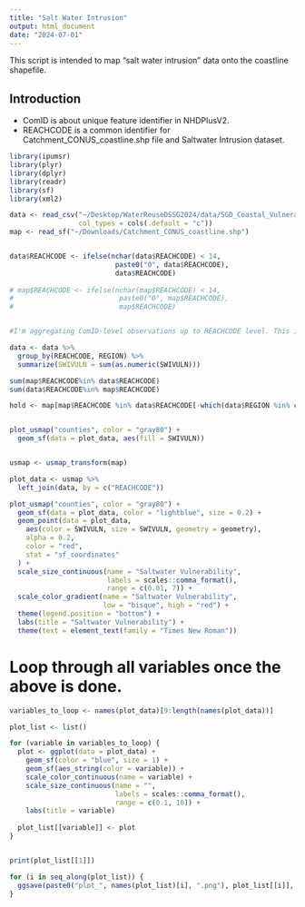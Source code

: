 ```yaml
---
title: "Salt Water Intrusion"
output: html_document
date: "2024-07-01"
---
```


This script is intended to map "salt water intrusion" data onto the coastline shapefile.

## Introduction

- ComID is about unique feature identifier in NHDPlusV2.
- REACHCODE is a common identifier for Catchment_CONUS_coastline.shp file and Saltwater Intrusion dataset.

```r
library(ipumsr)
library(plyr)
library(dplyr)
library(readr)
library(sf)
library(xml2)

data <- read_csv("~/Desktop/WaterReuseDSSG2024/data/SGD_Coastal_Vulnerabilities.csv", 
                 col_types = cols(.default = "c"))
map <- read_sf("~/Downloads/Catchment_CONUS_coastline.shp")


data$REACHCODE <- ifelse(nchar(data$REACHCODE) < 14, 
                          paste0("0", data$REACHCODE), 
                          data$REACHCODE)
 
# map$REACHCODE <- ifelse(nchar(map$REACHCODE) < 14, 
#                          paste0("0", map$REACHCODE), 
#                          map$REACHCODE)


#I'm aggregating ComID-level observations up to REACHCODE level. This is because "map" is at the REACHCODE level.

data <- data %>%
  group_by(REACHCODE, REGION) %>%
  summarize(SWIVULN = sum(as.numeric(SWIVULN)))

sum(map$REACHCODE%in% data$REACHCODE)
sum(data$REACHCODE%in% map$REACHCODE)

hold <- map[map$REACHCODE %in% data$REACHCODE[-which(data$REGION %in% c("TX", "CA","PN"))],]


plot_usmap("counties", color = "gray80") + 
  geom_sf(data = plot_data, aes(fill = SWIVULN))


usmap <- usmap_transform(map)

plot_data <- usmap %>%
  left_join(data, by = c("REACHCODE"))

plot_usmap("counties", color = "gray80") + 
  geom_sf(data = plot_data, color = "lightblue", size = 0.2) +
  geom_point(data = plot_data,
    aes(color = SWIVULN, size = SWIVULN, geometry = geometry),
    alpha = 0.2,
    color = "red",
    stat = "sf_coordinates"
  ) +
  scale_size_continuous(name = "Saltwater Vulnerability",
                        labels = scales::comma_format(),
                        range = c(0.01, 7)) + 
  scale_color_gradient(name = "Saltwater Vulnerability",
                       low = "bisque", high = "red") +
  theme(legend.position = "bottom") +
  labs(title = "Saltwater Vulnerability") +
  theme(text = element_text(family = "Times New Roman"))

```

# Loop through all variables once the above is done. 

```r
variables_to_loop <- names(plot_data)[9:length(names(plot_data))]

plot_list <- list()

for (variable in variables_to_loop) {
  plot <- ggplot(data = plot_data) +
    geom_sf(color = "blue", size = 1) +  
    geom_sf(aes_string(color = variable)) +  
    scale_color_continuous(name = variable) +  
    scale_size_continuous(name = "",
                          labels = scales::comma_format(),
                          range = c(0.1, 10)) +  
    labs(title = variable)  
  
  plot_list[[variable]] <- plot
}


print(plot_list[[1]])

for (i in seq_along(plot_list)) {
  ggsave(paste0("plot_", names(plot_list)[i], ".png"), plot_list[[i]], width = 8, height = 6)
}

```